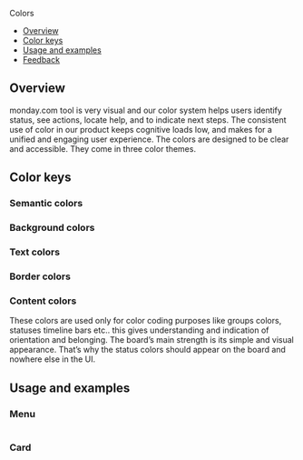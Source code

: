 
<Meta title="Foundations/Colors" />

<ComponentNameDecorator withFoundationBackground>Colors</ComponentNameDecorator>

- [Overview](#overview)
- [Color keys](#color-keys)
- [Usage and examples](#usage-and-examples)
- [Feedback](#feedback)

## Overview

monday.com tool is very visual and our color system helps users identify status, see actions, locate help, and to indicate next steps.
The consistent use of color in our product keeps cognitive loads low, and makes for a unified and engaging user experience.
The colors are designed to be clear and accessible. They come in three color themes.

## Color keys

### Semantic colors

<Canvas>
  <Story name="Semantic Colors">
    <SemanticColors />
  </Story>
</Canvas>

### Background colors

<Canvas>
  <Story name="Background Colors">
    <BackgroundColors />
  </Story>
</Canvas>

### Text colors

<Canvas>
  <Story name="Text Colors">
    <TextColors />
  </Story>
</Canvas>

### Border colors

<Canvas>
  <Story name="Border Colors">
    <BorderColors />
  </Story>
</Canvas>

### Content colors

These colors are used only for color coding purposes like groups colors, statuses timeline bars etc..
this gives understanding and indication of orientation and belonging.
The board’s main strength is its simple and visual appearance. That’s why the status colors should appear on the board and nowhere else in the UI.

<Canvas>
  <Story name="Content Colors">
    <ContentColors />
  </Story>
</Canvas>

## Usage and examples

### Menu

<Frame className={classes["colors-example-frame"]}>
  <img className={classes["menu-colors-example-img"]} src={menuColorsExample} alt="" />
</Frame>

### Card

<Frame className={classes["colors-example-frame"]}>
  <img className={classes["card-colors-example-img"]} src={cardColorsExample} alt="" />
</Frame>
